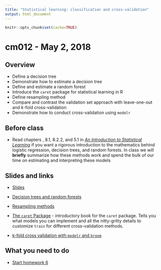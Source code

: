 ```yaml
---
title: "Statistical learning: classification and cross-validation"
output: html_document
---
```


```r
knitr::opts_chunk$set(cache=TRUE)
```

# cm012 - May 2, 2018

## Overview

* Define a decision tree
* Demonstrate how to estimate a decision tree
* Define and estimate a random forest
* Introduce the `caret` package for statistical learning in R
* Define resampling method
* Compare and contrast the validation set approach with leave-one-out and $k$-fold cross-validation
* Demonstrate how to conduct cross-validation using `modelr`

## Before class

* Read chapters , 8.1, 8.2.2, and 5.1 in [*An Introduction to Statistical Learning*](http://link.springer.com.proxy.uchicago.edu/book/10.1007%2F978-1-4614-7138-7) if you want a rigorous introduction to the mathematics behind logistic regression, decision trees, and random forests. In class we will **briefly** summarize how these methods work and spend the bulk of our time on estimating and interpreting these models

## Slides and links

* [Slides](extras/cm012_slides.html)
* [Decision trees and random forests](stat004_decision_trees.html)
* [Resampling methods](stat005_resampling.html)

* [The `caret` Package](https://topepo.github.io/caret/) - introductory book for the `caret` package. Tells you what models you can implement and all the nitty-gritty details to customize `train` for different cross-validation methods.
* [k-fold cross validation with `modelr` and `broom`](https://drsimonj.svbtle.com/k-fold-cross-validation-with-modelr-and-broom)

## What you need to do

* [Start homework 6](hw06-stat-learn.html)
